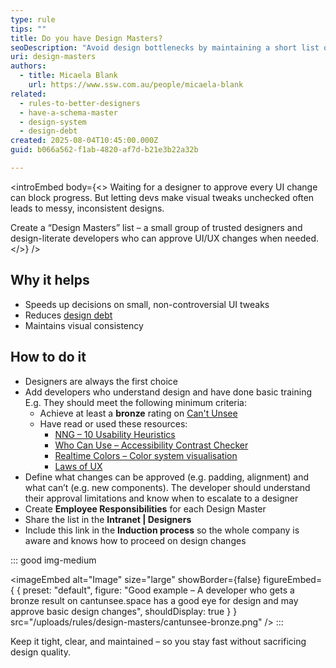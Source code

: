 ```yaml
---
type: rule
tips: ""
title: Do you have Design Masters?
seoDescription: "Avoid design bottlenecks by maintaining a short list of trusted people who can approve UI/UX changes."
uri: design-masters
authors:
  - title: Micaela Blank
    url: https://www.ssw.com.au/people/micaela-blank
related:
  - rules-to-better-designers
  - have-a-schema-master
  - design-system
  - design-debt
created: 2025-08-04T10:45:00.000Z
guid: b066a562-f1ab-4820-af7d-b21e3b22a32b

---
```


<introEmbed
  body={<>
Waiting for a designer to approve every UI change can block progress. But letting devs make visual tweaks unchecked often leads to messy, inconsistent designs.

Create a “Design Masters” list – a small group of trusted designers and design-literate developers who can approve UI/UX changes when needed.
  </>}
/>
## Why it helps

* Speeds up decisions on small, non-controversial UI tweaks
* Reduces [design debt](/design-debt)
* Maintains visual consistency

## How to do it

* Designers are always the first choice
* Add developers who understand design and have done basic training
  E.g. They should meet the following minimum criteria:
  * Achieve at least a **bronze** rating on [Can't Unsee](https://cantunsee.space/)
  * Have read or used these resources:
    * [NNG – 10 Usability Heuristics](https://www.nngroup.com/articles/ten-usability-heuristics/)
    * [Who Can Use – Accessibility Contrast Checker](https://www.whocanuse.com/)
    * [Realtime Colors – Color system visualisation](https://www.realtimecolors.com/)
    * [Laws of UX](https://lawsofux.com/)
* Define what changes can be approved (e.g. padding, alignment) and what can’t (e.g. new components). The developer should understand their approval limitations and know when to escalate to a designer
* Create **Employee Responsibilities** for each Design Master
* Share the list in the **Intranet | Designers**
* Include this link in the **Induction process** so the whole company is aware and knows how to proceed on design changes

::: good img-medium

<imageEmbed
  alt="Image"
  size="large"
  showBorder={false}
  figureEmbed={ {
    preset: "default",
    figure: "Good example – A developer who gets a bronze result on cantunsee.space has a good eye for design and may approve basic design changes",
    shouldDisplay: true
  } }
  src="/uploads/rules/design-masters/cantunsee-bronze.png"
/>
:::

Keep it tight, clear, and maintained – so you stay fast without sacrificing design quality.